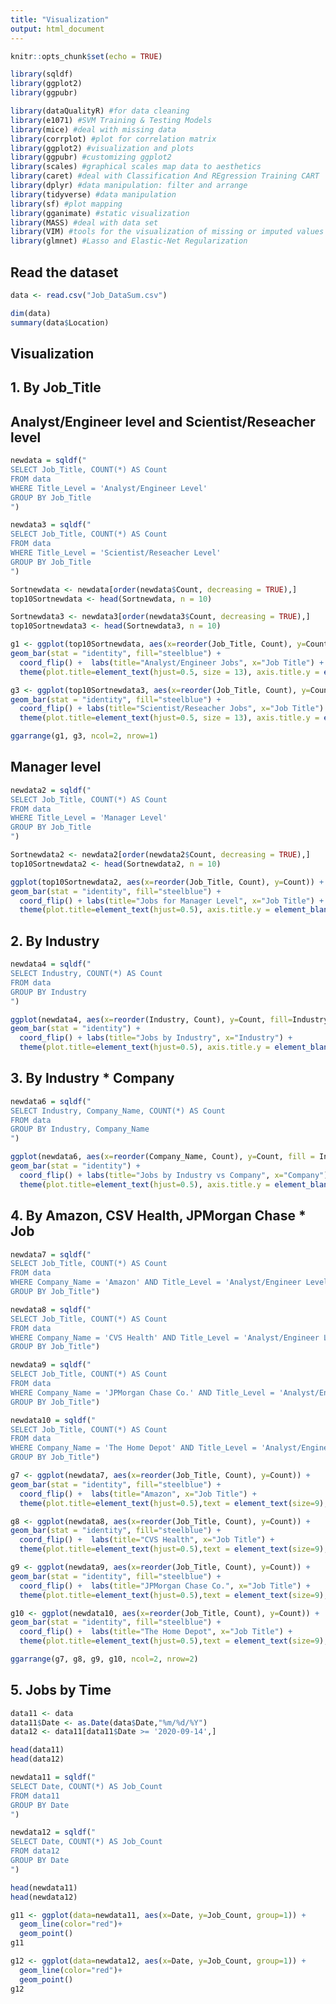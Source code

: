 ```yaml
---
title: "Visualization"
output: html_document
---
```


```r
knitr::opts_chunk$set(echo = TRUE)
```

```r
library(sqldf)
library(ggplot2)
library(ggpubr)

library(dataQualityR) #for data cleaning
library(e1071) #SVM Training & Testing Models
library(mice) #deal with missing data
library(corrplot) #plot for correlation matrix
library(ggplot2) #visualization and plots
library(ggpubr) #customizing ggplot2
library(scales) #graphical scales map data to aesthetics
library(caret) #deal with Classification And REgression Training CART
library(dplyr) #data manipulation: filter and arrange
library(tidyverse) #data manipulation
library(sf) #plot mapping
library(gganimate) #static visualization
library(MASS) #deal with data set
library(VIM) #tools for the visualization of missing or imputed values
library(glmnet) #Lasso and Elastic-Net Regularization
```

## Read the dataset
```r
data <- read.csv("Job_DataSum.csv")
```

```r
dim(data)
summary(data$Location)
```

## Visualization

## 1. By Job_Title

## Analyst/Engineer level and Scientist/Reseacher level

```r
newdata = sqldf("
SELECT Job_Title, COUNT(*) AS Count
FROM data
WHERE Title_Level = 'Analyst/Engineer Level'
GROUP BY Job_Title
")
```

```r
newdata3 = sqldf("
SELECT Job_Title, COUNT(*) AS Count
FROM data
WHERE Title_Level = 'Scientist/Reseacher Level'
GROUP BY Job_Title
")
```

```r
Sortnewdata <- newdata[order(newdata$Count, decreasing = TRUE),]
top10Sortnewdata <- head(Sortnewdata, n = 10)
```

```r
Sortnewdata3 <- newdata3[order(newdata3$Count, decreasing = TRUE),]
top10Sortnewdata3 <- head(Sortnewdata3, n = 10)
```


```r
g1 <- ggplot(top10Sortnewdata, aes(x=reorder(Job_Title, Count), y=Count)) +     
geom_bar(stat = "identity", fill="steelblue") +
  coord_flip() +  labs(title="Analyst/Engineer Jobs", x="Job Title") +
  theme(plot.title=element_text(hjust=0.5, size = 13), axis.title.y = element_blank())

g3 <- ggplot(top10Sortnewdata3, aes(x=reorder(Job_Title, Count), y=Count)) +     
geom_bar(stat = "identity", fill="steelblue") +
  coord_flip() + labs(title="Scientist/Reseacher Jobs", x="Job Title") +
  theme(plot.title=element_text(hjust=0.5, size = 13), axis.title.y = element_blank())

ggarrange(g1, g3, ncol=2, nrow=1)
```

## Manager level
```r
newdata2 = sqldf("
SELECT Job_Title, COUNT(*) AS Count
FROM data
WHERE Title_Level = 'Manager Level'
GROUP BY Job_Title
")
```

```r
Sortnewdata2 <- newdata2[order(newdata2$Count, decreasing = TRUE),]
top10Sortnewdata2 <- head(Sortnewdata2, n = 10)
```

```r
ggplot(top10Sortnewdata2, aes(x=reorder(Job_Title, Count), y=Count)) +     
geom_bar(stat = "identity", fill="steelblue") +
  coord_flip() + labs(title="Jobs for Manager Level", x="Job Title") +
  theme(plot.title=element_text(hjust=0.5), axis.title.y = element_blank())
```

## 2. By Industry
```r
newdata4 = sqldf("
SELECT Industry, COUNT(*) AS Count
FROM data
GROUP BY Industry
")
```

```r
ggplot(newdata4, aes(x=reorder(Industry, Count), y=Count, fill=Industry)) +     
geom_bar(stat = "identity") +
  coord_flip() + labs(title="Jobs by Industry", x="Industry") +
  theme(plot.title=element_text(hjust=0.5), axis.title.y = element_blank(),legend.position="none")
```

## 3. By Industry * Company
```r
newdata6 = sqldf("
SELECT Industry, Company_Name, COUNT(*) AS Count
FROM data
GROUP BY Industry, Company_Name
")
```

```r
ggplot(newdata6, aes(x=reorder(Company_Name, Count), y=Count, fill = Industry)) +     
geom_bar(stat = "identity") +
  coord_flip() + labs(title="Jobs by Industry vs Company", x="Company") +
  theme(plot.title=element_text(hjust=0.5), axis.title.y = element_blank())
```

## 4. By Amazon, CSV Health, JPMorgan Chase * Job
```r
newdata7 = sqldf("
SELECT Job_Title, COUNT(*) AS Count
FROM data
WHERE Company_Name = 'Amazon' AND Title_Level = 'Analyst/Engineer Level'
GROUP BY Job_Title")

newdata8 = sqldf("
SELECT Job_Title, COUNT(*) AS Count
FROM data
WHERE Company_Name = 'CVS Health' AND Title_Level = 'Analyst/Engineer Level'AND Job_Title NOT LIKE 'Senior Analyst'
GROUP BY Job_Title")

newdata9 = sqldf("
SELECT Job_Title, COUNT(*) AS Count
FROM data
WHERE Company_Name = 'JPMorgan Chase Co.' AND Title_Level = 'Analyst/Engineer Level'
GROUP BY Job_Title")

newdata10 = sqldf("
SELECT Job_Title, COUNT(*) AS Count
FROM data
WHERE Company_Name = 'The Home Depot' AND Title_Level = 'Analyst/Engineer Level' AND Job_Title NOT LIKE 'Senior Analyst'
GROUP BY Job_Title")
```

```r
g7 <- ggplot(newdata7, aes(x=reorder(Job_Title, Count), y=Count)) +     
geom_bar(stat = "identity", fill="steelblue") +
  coord_flip() +  labs(title="Amazon", x="Job Title") +
  theme(plot.title=element_text(hjust=0.5),text = element_text(size=9),axis.title.y = element_blank())

g8 <- ggplot(newdata8, aes(x=reorder(Job_Title, Count), y=Count)) +     
geom_bar(stat = "identity", fill="steelblue") +
  coord_flip() +  labs(title="CVS Health", x="Job Title") +
  theme(plot.title=element_text(hjust=0.5),text = element_text(size=9),axis.title.y = element_blank())

g9 <- ggplot(newdata9, aes(x=reorder(Job_Title, Count), y=Count)) +     
geom_bar(stat = "identity", fill="steelblue") +
  coord_flip() +  labs(title="JPMorgan Chase Co.", x="Job Title") +
  theme(plot.title=element_text(hjust=0.5),text = element_text(size=9),axis.title.y = element_blank())

g10 <- ggplot(newdata10, aes(x=reorder(Job_Title, Count), y=Count)) +     
geom_bar(stat = "identity", fill="steelblue") +
  coord_flip() +  labs(title="The Home Depot", x="Job Title") +
  theme(plot.title=element_text(hjust=0.5),text = element_text(size=9),axis.title.y = element_blank())

ggarrange(g7, g8, g9, g10, ncol=2, nrow=2)
```

## 5. Jobs by Time
```r
data11 <- data
data11$Date <- as.Date(data$Date,"%m/%d/%Y")
data12 <- data11[data11$Date >= '2020-09-14',]
```

```r
head(data11)
head(data12)
```

```r
newdata11 = sqldf("
SELECT Date, COUNT(*) AS Job_Count
FROM data11
GROUP BY Date
")
```

```r
newdata12 = sqldf("
SELECT Date, COUNT(*) AS Job_Count
FROM data12
GROUP BY Date
")
```

```r
head(newdata11)
head(newdata12)
```

```r
g11 <- ggplot(data=newdata11, aes(x=Date, y=Job_Count, group=1)) +
  geom_line(color="red")+
  geom_point()
g11
```

```r
g12 <- ggplot(data=newdata12, aes(x=Date, y=Job_Count, group=1)) +
  geom_line(color="red")+
  geom_point()
g12
```
